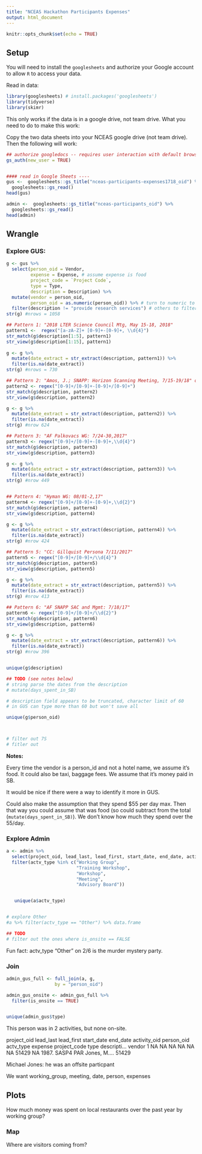 ```yaml
---
title: "NCEAS Hackathon Participants Expenses"
output: html_document
---
```


```r
knitr::opts_chunk$set(echo = TRUE)
```

## Setup

You will need to install the `googlesheets` and authorize your Google account to allow `R` to access your data. 


Read in data:

```r
library(googlesheets) # install.packages('googlesheets')
library(tidyverse)
library(skimr)

```

This only works if the data is in a google drive, not team drive. What you need to do to make this work: 

Copy the two data sheets into your NCEAS google drive (not team drive). Then the following will work: 

```r
## authorize googledocs -- requires user interaction with default browser
gs_auth(new_user = TRUE) 


#### read in Google Sheets ----
gus <-  googlesheets::gs_title("nceas-participants-expenses1718_oid") %>% 
  googlesheets::gs_read()   
head(gus)

admin <-  googlesheets::gs_title("nceas-participants_oid") %>%
  googlesheets::gs_read()   
head(admin)

```


## Wrangle

### Explore GUS: 
```r
g <- gus %>%
  select(person_oid = Vendor, 
         expense = Expense, # assume expense is food
         project_code = `Project Code`, 
         type = Type, 
         description = Description) %>%
  mutate(vendor = person_oid,
         person_oid = as.numeric(person_oid)) %>% # turn to numeric to remove non-numeric vendors
  filter(description != "provide research services") # others to filter?
str(g) #nrows = 1058

## Pattern 1: "2018 LTER Science Council Mtg, May 15-18, 2018" 
pattern1 <-  regex("[a-zA-Z]+ [0-9]+-[0-9]+, \\d{4}")  
str_match(g$description[1:5], pattern1)
str_view(g$description[1:15], pattern1)
                        
g <- g %>%
  mutate(date_extract = str_extract(description, pattern1)) %>%
  filter(is.na(date_extract))
str(g) #nrows = 730

## Pattern 2: "Amos, J.; SNAPP: Horizon Scanning Meeting, 7/15-19/18" or "LTER, Sokol: Mettacommunities, 5/14-17/18 and LTER, Hallett:"
pattern2 <- regex("[0-9]+/[0-9]+-[0-9]+/[0-9]+") 
str_match(g$description, pattern2)
str_view(g$description, pattern2)

g <- g %>%
  mutate(date_extract = str_extract(description, pattern2)) %>%
  filter(is.na(date_extract))
str(g) #nrow 624

## Pattern 3: "AF Palkovacs WG: 7/24-30,2017"
pattern3 <- regex("[0-9]+/[0-9]+-[0-9]+,\\d{4}") 
str_match(g$description, pattern3)
str_view(g$description, pattern3)

g <- g %>%
  mutate(date_extract = str_extract(description, pattern3)) %>%
  filter(is.na(date_extract))
str(g) #nrow 449


## Pattern 4: "Hyman WG: 08/01-2,17"
pattern4 <- regex("[0-9]+/[0-9]+-[0-9]+,\\d{2}") 
str_match(g$description, pattern4)
str_view(g$description, pattern4)

g <- g %>%
  mutate(date_extract = str_extract(description, pattern4)) %>%
  filter(is.na(date_extract))
str(g) #nrow 424

## Pattern 5: "CC: Gillquist Persona 7/11/2017"
pattern5 <- regex("[0-9]+/[0-9]+/\\d{4}") 
str_match(g$description, pattern5)
str_view(g$description, pattern5)

g <- g %>%
  mutate(date_extract = str_extract(description, pattern5)) %>%
  filter(is.na(date_extract))
str(g) #nrow 413

## Pattern 6: "AF SNAPP SAC and Mgmt: 7/18/17"
pattern6 <- regex("[0-9]+/[0-9]+/\\d{2}") 
str_match(g$description, pattern6)
str_view(g$description, pattern6)

g <- g %>%
  mutate(date_extract = str_extract(description, pattern6)) %>%
  filter(is.na(date_extract))
str(g) #nrow 396


unique(g$description)

## TODO (see notes below)
# string parse the dates from the description
# mutate(days_spent_in_SB)

# description field appears to be truncated, character limit of 60
# in GUS can type more than 60 but won't save all

unique(g$person_oid)



# filter out 7S
# fitler out

```


**Notes:**

Every time the vendor is a person_id and not a hotel name, we assume it's food. It could also be taxi, baggage fees. We assume that it's money paid in SB. 
 
It would be nice if there were a way to identify it more in GUS. 

Could also make the assumption that they spend $55 per day max. Then that way you could assume that was food (so could subtract from the total (`mutate(days_spent_in_SB)`). We don't know how much they spend over the 55/day.
 
### Explore Admin

```r

a <- admin %>%
  select(project_oid, lead_last, lead_first, start_date, end_date, activity_oid, person_oid, actv_type, is_onsite) %>%
  filter(actv_type %in% c("Working Group",
                          "Training Workshop",
                          "Workshop",
                          "Meeting",
                          "Advisory Board"))


   unique(a$actv_type)


# explore Other         
#a %>% filter(actv_type == "Other") %>% data.frame        

## TODO
# filter out the ones where is_onsite == FALSE

```
 
Fun fact: actv_type "Other" on 2/6 is the murder mystery party.
 
 
### Join
```r
admin_gus_full <- full_join(a, g, 
                  by = "person_oid")

admin_gus_onsite <- admin_gus_full %>%
  filter(is_onsite == TRUE) 


unique(admin_gus$type)

```

This person was in 2 activities, but none on-site. 

  project_oid lead_last lead_first start_date end_date activity_oid person_oid actv_type expense project_code type  descripti… vendor
1          NA NA        NA         NA         NA                 NA      51429 NA          1987. SASP4        PAR   Jones, M.… 51429 

Michael Jones: he was an offsite particpant 

We want
working_group, meeting, date, person, expenses

## Plots

How much money was spent on local restaurants over the past year by working group?





### Map

Where are visitors coming from?




